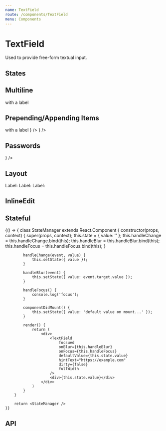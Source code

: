 ```yaml
---
name: TextField
route: /components/TextField
menu: Components
---
```



# TextField

Used to provide free-form textual input.

## States

<Playground>
  <SpacedGroup direction="vertical">
    <TextField hintText="Default" stretch />
    <TextField hintText="Dirty" dirty stretch />
    <TextField hintText="Disabled" disabled stretch />
    <TextField hintText="Focused" stretch focused />
    <TextField hintText="Error" error="invalid value" stretch />
    <TextField hintText="Multiline" multiline stretch />
  </SpacedGroup>
</Playground>

## Multiline

<Playground>
  <SpacedGroup direction="vertical">
    <TextField hintText="Default" multiline />
    <TextField hintText="Disabled" multiline disabled />
    <TextField hintText="Dirty" multiline dirty />
    <TextField hintText="Error" multiline error="Error" />
    <TextField hintText="Prepend Icon" multiline prependIcon="item" />
    <FormField>
      <Label>with a label</Label>
      <TextField multiline stretch />
    </FormField>
  </SpacedGroup>
</Playground>

## Prepending/Appending Items

<Playground>
  <SpacedGroup direction="vertical">
    <TextField prependIcon="item" />
    <FormField>
      <Label>with a label</Label>
      <TextField prependIcon="item" stretch />
    </FormField>
    <TextField fullWidth prependIcon="item" />
    <TextField fullWidth prependIcon={<HomeIconIcon />} />
    <TextField fullWidth prependIcon="item" multiline />
    <TextField fullWidth appendIcon="item" />
    <TextField fullWidth appendIcon={<HomeIconIcon />} />
    <TextField fullWidth password />
  </SpacedGroup>
</Playground>

## Passwords

<Playground>
  <SpacedGroup direction="vertical">
    <TextField fullWidth password appendIcon={<HomeIconIcon />} />
    <TextField fullWidth password />
  </SpacedGroup>
</Playground>

## Layout

<Playground>
  <SpacedGroup direction="vertical">
    <FormField>
      <Label>Label:</Label>
      <TextField hintText="default" />
    </FormField>
    <FormField>
      <Label>Label:</Label>
      <TextField hintText="fullWidth" fullWidth />
    </FormField>
    <FormField>
      <Label>Label:</Label>
      <TextField hintText="stretch" stretch />
    </FormField>
  </SpacedGroup>
</Playground>

## InlineEdit

<Playground>
  <SpacedGroup direction="vertical">
    <TextField hintText="Default" inlineEdit />
    <TextField hintText="Disabled" inlineEdit disabled />
    <TextField hintText="Dirty" inlineEdit dirty />
    <TextField
      hintText="Error"
      inlineEdit
      error="You really screwed the pooch"
    />
    <TextField hintText="Loading" inlineEdit loading />
    <TextField hintText="Success" inlineEdit success />
  </SpacedGroup>
</Playground>

## Stateful

<Playground>
	{() => {
		class StateManager extends React.Component {
			constructor(props, context) {
				super(props, context);
				this.state = { value: '' };
				this.handleChange = this.handleChange.bind(this);
				this.handleBlur = this.handleBlur.bind(this);
				this.handleFocus = this.handleFocus.bind(this);
			}

    		handleChange(event, value) {
    			this.setState({ value });
    		}

    		handleBlur(event) {
    			this.setState({ value: event.target.value });
    		}

    		handleFocus() {
    			console.log('focus');
    		}

    		componentDidMount() {
    			this.setState({ value: 'default value on mount...' });
    		}

    		render() {
    			return (
    				<div>
    					<TextField
    						focsued
    						onBlur={this.handleBlur}
    						onFocus={this.handleFocus}
    						defaultValue={this.state.value}
    						hintText="https://example.com"
    						dirty={false}
    						fullWidth
    					/>
    					<div>{this.state.value}</div>
    				</div>
    			)
    		}
    	}

    	return <StateManager />
    }}

</Playground>

## API

<PropsTable of={TextField} />
